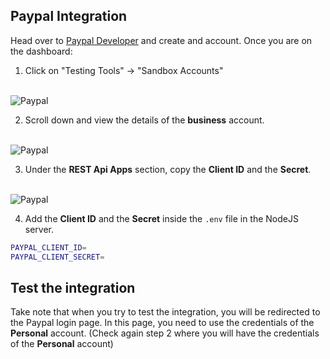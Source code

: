 
## Paypal Integration

Head over to [Paypal Developer](https://developer.paypal.com/) and create and account.
Once you are on the dashboard:

1. Click on "Testing Tools" -> "Sandbox Accounts"
<br/>
<Zoom>
<Image src="/web/paypal/1.png" alt="Paypal" width={1500} height={1500} />
</Zoom>


2. Scroll down and view the details of the **business** account.
<br/>
<Zoom>
<Image src="/web/paypal/2.png" alt="Paypal" width={1500} height={1500} />
</Zoom>



3. Under the **REST Api Apps** section, copy the **Client ID** and the **Secret**.
<br/>
<Zoom>
<Image src="/web/paypal/3.png" alt="Paypal" width={1500} height={1500} />
</Zoom>

4. Add the **Client ID** and the **Secret** inside the `.env` file in the NodeJS server.

```bash
PAYPAL_CLIENT_ID=
PAYPAL_CLIENT_SECRET=
```

## Test the integration

Take note that when you try to test the integration, you will be redirected to the Paypal login page. In this page, you need to use the credentials of the **Personal** account. (Check again step 2 where you will have the credentials of the **Personal** account)



